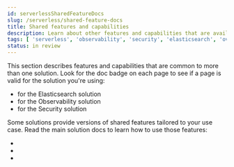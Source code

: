 ```yaml
---
id: serverlessSharedFeatureDocs
slug: /serverless/shared-feature-docs
title: Shared features and capabilities
description: Learn about other features and capabilities that are available in our Serverless solutions.
tags: [ 'serverless', 'observability', 'security', 'elasticsearch', 'overview' ]
status: in review
---
```



<InReview />


This section describes features and capabilities that are common to more than one solution.
Look for the doc badge on each page to see if a page is valid for the solution you're using:

* <DocBadge template="elasticsearch" /> for the Elasticsearch solution
* <DocBadge template="observability" /> for the Observability solution
* <DocBadge template="security" /> for the Security solution

<DocCallOut title="Important">
Some solutions provide versions of shared features tailored to your use case.
Read the main solution docs to learn how to use those features:

* <DocLink id="serverlessElasticsearchWhatIsElasticsearchServerless" text="Elasticsearch serverless docs"/>
* <DocLink id="serverlessObservabilityWhatIsObservabilityServerless" text="Observability serverless docs"/>
* <DocLink id="serverlessSecurityWhatIsSecurityServerless" text="Security serverless docs"/>

</DocCallOut>
